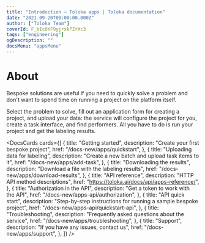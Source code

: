 ```yaml
---
title: "Introduction — Toloka apps | Toloka documentation"
date: "2021-09-20T00:00:00.000Z"
author: ["Toloka Team"]
coverId: F_bIcOYF9yjrxkPZrXc3
tags: ["engineering"]
ogDescription: ""
docsMenu: "appsMenu"
---
```



# About

Bespoke solutions are useful if you need to quickly solve a problem and don't want to spend time on running a project on the platform itself.

Select the problem to solve, fill out an application form for creating a project, and upload your data: the service will configure the project for you, create a task interface, and find performers. All you have to do is run your project and get the labeling results.

<DocsCards cards={[
{
  title: "Getting started",
  description: "Create your first bespoke project",
  href: "/docs-new/apps/quickstart",
},
{
  title: "Uploading data for labeling",
  description: "Create a new batch and upload task items to it",
  href: "/docs-new/apps/add-task",
},
{
  title: "Downloading the results",
  description: "Download a file with the labeling results",
  href: "/docs-new/apps/download-results",
},
{
  title: "API reference",
  description: "HTTP API method descriptions",
  href: "https://toloka.ai/docs/api/apps-reference/",
},
{
  title: "Authorization in the API",
  description: "Get a token to work with the API",
  href: "/docs-new/apps-api/authorization",
},
{
  title: "API quick start",
  description: "Step-by-step instructions for running a sample bespoke project",
  href: "/docs-new/apps-api/quickstart-api",
},
{
  title: "Troubleshooting",
  description: "Frequently asked questions about the service",
  href: "/docs-new/apps/troubleshooting",
},
{
  title: "Support",
  description: "If you have any issues, contact us",
  href: "/docs-new/apps/support",
},
]} />

<GlobalCommunity/>

<SocialMedia/>
